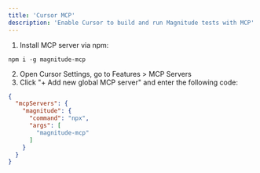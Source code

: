 ```yaml
---
title: 'Cursor MCP'
description: 'Enable Cursor to build and run Magnitude tests with MCP'
---
```


1. Install MCP server via npm:
```
npm i -g magnitude-mcp
```
2. Open Cursor Settings, go to Features > MCP Servers
3. Click "+ Add new global MCP server" and enter the following code: 
```json
{
  "mcpServers": {
    "magnitude": {
      "command": "npx",
      "args": [
        "magnitude-mcp"
      ]
    }
  }
}
```